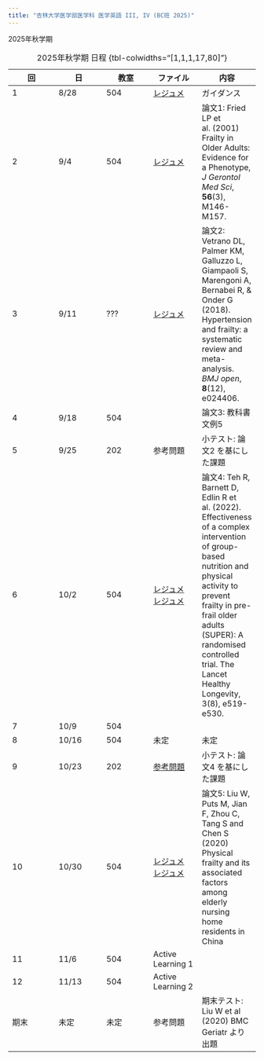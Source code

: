 ```yaml
---
title: "杏林大学医学部医学科 医学英語 III, IV (BC班 2025)"
---
```


2025年秋学期

| 回  | 日 | 教室  | ファイル | 内容 |
|--|--|--|--|--|
| 1 | 8/28 | 504 | [レジュメ](https://babayoshihiko.github.io/How/design.html) | ガイダンス | 
| 2 | 9/4 | 504 | [レジュメ](https://babayoshihiko.github.io/How/frailty.html) | 論文1: Fried LP et al. (2001) Frailty in Older Adults: Evidence for a Phenotype, *J Gerontol Med Sci*, **56**(3), M146-M157. |
| 3 | 9/11 | ??? | [レジュメ](http://124.219.182.167/How2/meta_vetrano.html) | 論文2: Vetrano DL, Palmer KM, Galluzzo L, Giampaoli S, Marengoni A, Bernabei R, & Onder G (2018). Hypertension and frailty: a systematic review and meta-analysis. *BMJ open*, **8**(12), e024406. |
| 4 | 9/18 | 504 |  | 論文3: 教科書 文例5 |
| 5 | 9/25 | 202 | 参考問題 | 小テスト: 論文2 を基にした課題 |
| 6 | 10/2 | 	504	| [レジュメ](https://babayoshihiko.github.io/How/rct_intro.html) [レジュメ](http://124.219.182.167/How2/rct_teh.html) | 論文4: Teh R, Barnett D, Edlin R et al. (2022). Effectiveness of a complex intervention of group-based nutrition and physical activity to prevent frailty in pre-frail older adults (SUPER): A randomised controlled trial. The Lancet Healthy Longevity, 3(8), e519-e530. | 
| 7 | 	10/9 | 504 | | | 
| 8 | 	10/16 | 504	| 未定 | 	未定 | 
| 9 | 	10/23 | 202 | [参考問題](https://docs.google.com/forms/d/e/1FAIpQLSeEI0pFkn-cZTdrIPrbXhW5z1Pq6cPuHLH8r0yxcHSd3hLn8A/viewform?usp=header) | 	小テスト: 論文4 を基にした課題 | 
| 10 | 	10/30 | 504	| [レジュメ](https://babayoshihiko.github.io/How/crosssectional_intro.html) [レジュメ](http://124.219.182.167/How2/crosssectional_liu.html) |	論文5: Liu W, Puts M, Jian F, Zhou C, Tang S and Chen S (2020) Physical frailty and its associated factors among elderly nursing home residents in China |
| 11 | 	11/6 |	504 | Active Learning 1 |
| 12 | 	11/13 |	504	|  Active Learning 2 	|
| 期末	| 未定 | 未定 | 参考問題 | 期末テスト: Liu W et al (2020) BMC Geriatr より出題 |

: 2025年秋学期 日程 {tbl-colwidths="[1,1,1,17,80]"}